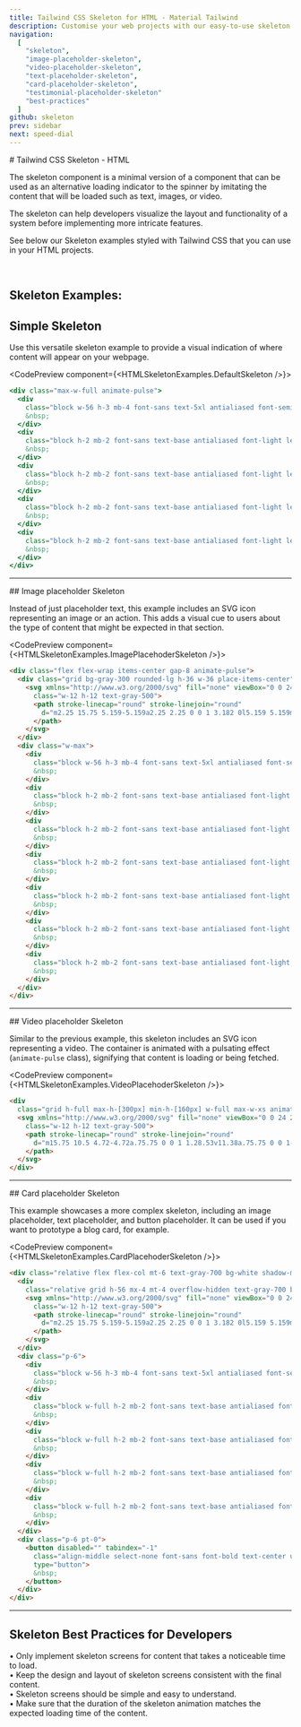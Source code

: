 ```yaml
---
title: Tailwind CSS Skeleton for HTML - Material Tailwind
description: Customise your web projects with our easy-to-use skeleton component for Tailwind CSS and HTML using Material Design guidelines.
navigation:
  [
    "skeleton",
    "image-placeholder-skeleton",
    "video-placeholder-skeleton",
    "text-placeholder-skeleton",
    "card-placeholder-skeleton",
    "testimonial-placeholder-skeleton"
    "best-practices"
  ]
github: skeleton
prev: sidebar
next: speed-dial
---
```


<DocsTitle href="skeleton">
# Tailwind CSS Skeleton - HTML
</DocsTitle>

The skeleton component is a minimal version of a component that can be used as an alternative loading indicator to the spinner by imitating the content that will be loaded such as text, images, or video.

The skeleton can help developers visualize the layout and functionality of a system before implementing more intricate features.

See below our Skeleton examples styled with Tailwind CSS that you can use in your HTML projects.

<br />

## Skeleton Examples:

## Simple Skeleton

Use this versatile skeleton example to provide a visual indication of where content will appear on your webpage.

<CodePreview component={<HTMLSkeletonExamples.DefaultSkeleton />}>
```jsx
<div class="max-w-full animate-pulse">
  <div
    class="block w-56 h-3 mb-4 font-sans text-5xl antialiased font-semibold leading-tight tracking-normal bg-gray-300 rounded-full text-inherit">
    &nbsp;
  </div>
  <div
    class="block h-2 mb-2 font-sans text-base antialiased font-light leading-relaxed bg-gray-300 rounded-full text-inherit w-72">
    &nbsp;
  </div>
  <div
    class="block h-2 mb-2 font-sans text-base antialiased font-light leading-relaxed bg-gray-300 rounded-full text-inherit w-72">
    &nbsp;
  </div>
  <div
    class="block h-2 mb-2 font-sans text-base antialiased font-light leading-relaxed bg-gray-300 rounded-full text-inherit w-72">
    &nbsp;
  </div>
  <div
    class="block h-2 mb-2 font-sans text-base antialiased font-light leading-relaxed bg-gray-300 rounded-full text-inherit w-72">
    &nbsp;
  </div>
</div>
```
</CodePreview>

---

<DocsTitle href="image-placeholder-skeleton">
## Image placeholder Skeleton 
</DocsTitle>

Instead of just placeholder text, this example includes an SVG icon representing an image or an action. This adds a visual cue to users about the type of content that might be expected in that section.

<CodePreview component={<HTMLSkeletonExamples.ImagePlacehoderSkeleton />}>
```html
<div class="flex flex-wrap items-center gap-8 animate-pulse">
  <div class="grid bg-gray-300 rounded-lg h-36 w-36 place-items-center">
    <svg xmlns="http://www.w3.org/2000/svg" fill="none" viewBox="0 0 24 24" stroke-width="2" stroke="currentColor"
      class="w-12 h-12 text-gray-500">
      <path stroke-linecap="round" stroke-linejoin="round"
        d="m2.25 15.75 5.159-5.159a2.25 2.25 0 0 1 3.182 0l5.159 5.159m-1.5-1.5 1.409-1.409a2.25 2.25 0 0 1 3.182 0l2.909 2.909m-18 3.75h16.5a1.5 1.5 0 0 0 1.5-1.5V6a1.5 1.5 0 0 0-1.5-1.5H3.75A1.5 1.5 0 0 0 2.25 6v12a1.5 1.5 0 0 0 1.5 1.5Zm10.5-11.25h.008v.008h-.008V8.25Zm.375 0a.375.375 0 1 1-.75 0 .375.375 0 0 1 .75 0Z">
      </path>
    </svg>
  </div>
  <div class="w-max">
    <div
      class="block w-56 h-3 mb-4 font-sans text-5xl antialiased font-semibold leading-tight tracking-normal bg-gray-300 rounded-full text-inherit">
      &nbsp;
    </div>
    <div
      class="block h-2 mb-2 font-sans text-base antialiased font-light leading-relaxed bg-gray-300 rounded-full text-inherit w-72">
      &nbsp;
    </div>
    <div
      class="block h-2 mb-2 font-sans text-base antialiased font-light leading-relaxed bg-gray-300 rounded-full text-inherit w-72">
      &nbsp;
    </div>
    <div
      class="block h-2 mb-2 font-sans text-base antialiased font-light leading-relaxed bg-gray-300 rounded-full text-inherit w-72">
      &nbsp;
    </div>
    <div
      class="block h-2 mb-2 font-sans text-base antialiased font-light leading-relaxed bg-gray-300 rounded-full text-inherit w-72">
      &nbsp;
    </div>
    <div
      class="block h-2 mb-2 font-sans text-base antialiased font-light leading-relaxed bg-gray-300 rounded-full text-inherit w-72">
      &nbsp;
    </div>
    <div
      class="block h-2 mb-2 font-sans text-base antialiased font-light leading-relaxed bg-gray-300 rounded-full text-inherit w-72">
      &nbsp;
    </div>
  </div>
</div>
```
</CodePreview>

---


<DocsTitle href="video-placeholder-skeleton">
## Video placeholder Skeleton 
</DocsTitle>

Similar to the previous example, this skeleton includes an SVG icon representing a video. The container is animated with a pulsating effect (<Code>animate-pulse</Code> class), signifying that content is loading or being fetched.

<CodePreview component={<HTMLSkeletonExamples.VideoPlacehoderSkeleton />}>
```html
<div
  class="grid h-full max-h-[300px] min-h-[160px] w-full max-w-xs animate-pulse place-items-center rounded-lg bg-gray-300">
  <svg xmlns="http://www.w3.org/2000/svg" fill="none" viewBox="0 0 24 24" stroke-width="2" stroke="currentColor"
    class="w-12 h-12 text-gray-500">
    <path stroke-linecap="round" stroke-linejoin="round"
      d="m15.75 10.5 4.72-4.72a.75.75 0 0 1 1.28.53v11.38a.75.75 0 0 1-1.28.53l-4.72-4.72M4.5 18.75h9a2.25 2.25 0 0 0 2.25-2.25v-9a2.25 2.25 0 0 0-2.25-2.25h-9A2.25 2.25 0 0 0 2.25 7.5v9a2.25 2.25 0 0 0 2.25 2.25Z">
    </path>
  </svg>
</div>
```
</CodePreview>

---



<DocsTitle href="card-placeholder-skeleton">
## Card placeholder Skeleton 
</DocsTitle>

This example showcases a more complex skeleton, including an image placeholder, text placeholder, and button placeholder. It can be used if you want to prototype a blog card, for example.

<CodePreview component={<HTMLSkeletonExamples.CardPlacehoderSkeleton />}>
```html
<div class="relative flex flex-col mt-6 text-gray-700 bg-white shadow-md bg-clip-border rounded-xl w-96 animate-pulse">
  <div
    class="relative grid h-56 mx-4 mt-4 overflow-hidden text-gray-700 bg-gray-300 bg-clip-border rounded-xl place-items-center">
    <svg xmlns="http://www.w3.org/2000/svg" fill="none" viewBox="0 0 24 24" stroke-width="2" stroke="currentColor"
      class="w-12 h-12 text-gray-500">
      <path stroke-linecap="round" stroke-linejoin="round"
        d="m2.25 15.75 5.159-5.159a2.25 2.25 0 0 1 3.182 0l5.159 5.159m-1.5-1.5 1.409-1.409a2.25 2.25 0 0 1 3.182 0l2.909 2.909m-18 3.75h16.5a1.5 1.5 0 0 0 1.5-1.5V6a1.5 1.5 0 0 0-1.5-1.5H3.75A1.5 1.5 0 0 0 2.25 6v12a1.5 1.5 0 0 0 1.5 1.5Zm10.5-11.25h.008v.008h-.008V8.25Zm.375 0a.375.375 0 1 1-.75 0 .375.375 0 0 1 .75 0Z">
      </path>
    </svg>
  </div>
  <div class="p-6">
    <div
      class="block w-56 h-3 mb-4 font-sans text-5xl antialiased font-semibold leading-tight tracking-normal bg-gray-300 rounded-full text-inherit">
      &nbsp;
    </div>
    <div
      class="block w-full h-2 mb-2 font-sans text-base antialiased font-light leading-relaxed bg-gray-300 rounded-full text-inherit">
      &nbsp;
    </div>
    <div
      class="block w-full h-2 mb-2 font-sans text-base antialiased font-light leading-relaxed bg-gray-300 rounded-full text-inherit">
      &nbsp;
    </div>
    <div
      class="block w-full h-2 mb-2 font-sans text-base antialiased font-light leading-relaxed bg-gray-300 rounded-full text-inherit">
      &nbsp;
    </div>
    <div
      class="block w-full h-2 mb-2 font-sans text-base antialiased font-light leading-relaxed bg-gray-300 rounded-full text-inherit">
      &nbsp;
    </div>
  </div>
  <div class="p-6 pt-0">
    <button disabled="" tabindex="-1"
      class="align-middle select-none font-sans font-bold text-center uppercase transition-all disabled:opacity-50 disabled:shadow-none disabled:pointer-events-none text-xs py-3 px-6 rounded-lg text-white shadow-gray-900/10 hover:shadow-gray-900/20 focus:opacity-[0.85] focus:shadow-none active:opacity-[0.85] active:shadow-none h-8 w-20 bg-gray-300 shadow-none hover:shadow-none"
      type="button">
      &nbsp;
    </button>
  </div>
</div>
```
</CodePreview>

---

<span id="best-practices"></span>
## Skeleton Best Practices for Developers

• Only implement skeleton screens for content that takes a noticeable time to load. <br /> 
• Keep the design and layout of skeleton screens consistent with the final content.  <br />
• Skeleton screens should be simple and easy to understand. <br />
• Make sure that the duration of the skeleton animation matches the expected loading time of the content. 
